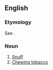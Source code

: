 ==English==

===Etymology===
See {{m|en|snus}}.

===Noun===
{{en-noun|-}}
# [[snuff|Snuff]]
# [[chewing tobacco|Chewing tobacco]]